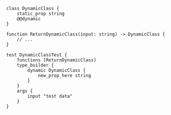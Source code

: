 ```baml {3, 12-16}
class DynamicClass {
    static_prop string
    @@dynamic
}

function ReturnDynamicClass(input: string) -> DynamicClass {
    // ...
}

test DynamicClassTest {
    functions [ReturnDynamicClass]
    type_builder {
        dynamic DynamicClass {
            new_prop_here string
        }
    }
    args {
        input "test data"
    }
}
```
